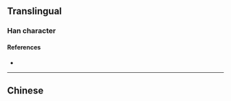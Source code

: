 {{also|櫨}}
{{character info}}
==Translingual==

===Han character===
{{Han char|rn=75|rad=木|as=05|sn=9|four=|canj=DYS|ids=⿰木卢}}

====References====
* {{Han ref|kx=0521.121|hdz=21181.040|uh=680C|ud=26636}}

----

==Chinese==
{{zh-see|櫨}}